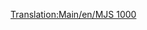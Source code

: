 [[Translation:Main/en/MJS 1000]]{{Template:Поезда/Ru
|Image=[[File:en/Mjs1000.png]]
|Name=MJS 1000
|Cost=£ 24609 (1230450 р.)
|Speed=104 км/ч (65 миль/ч)
|Weight=120 т
|Power=2200 л.с. (1641 кВт)
|Annual=£ 2208 (110400 р.)
|Designed=1965
|Lifespan=22 
|Capacity=нет
|Description=
|Real-life=MJS напоминает электровоз [http://en.wikipedia.org/wiki/South_African_Class_5E,_Series_3#Class_5E_series SAR Class 5E].}}